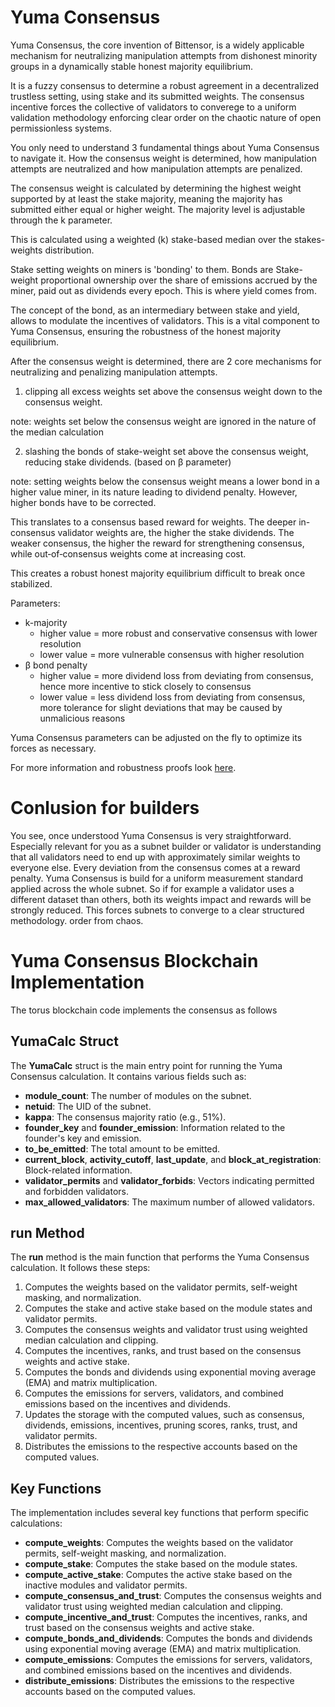 # Yuma Consensus

Yuma Consensus, the core invention of Bittensor, is a widely applicable mechanism for neutralizing manipulation attempts from dishonest minority groups in a dynamically stable honest majority equilibrium.

It is a fuzzy consensus to determine a robust agreement in a decentralized trustless setting, using stake and its submitted weights. The consensus incentive forces the collective of validators to converege to a uniform validation methodology enforcing clear order on the chaotic nature of open permissionless systems.

You only need to understand 3 fundamental things about Yuma Consensus to navigate it. How the consensus weight is determined, how manipulation attempts are neutralized and how manipulation attempts are penalized.

The consensus weight is calculated by determining the highest weight supported by at least the stake majority, meaning the majority has submitted either equal or higher weight. The majority level is adjustable through the k parameter.

This is calculated using a weighted (k) stake-based median over the stakes-weights distribution.

Stake setting weights on miners is 'bonding' to them. Bonds are Stake-weight proportional ownership over the share of emissions accrued by the miner, paid out as dividends every epoch. This is where yield comes from.

The concept of the bond, as an intermediary between stake and yield, allows to modulate the incentives of validators. This is a vital component to Yuma Consensus, ensuring the robustness of the honest majority equilibrium.

After the consensus weight is determined, there are 2 core mechanisms for neutralizing and penalizing manipulation attempts.

1. clipping all excess weights set above the consensus weight down to the consensus weight.

note: weights set below the consensus weight are ignored in the nature of the median calculation

2. slashing the bonds of stake-weight set above the consensus weight, reducing stake dividends. (based on β parameter)

note: setting weights below the consensus weight means a lower bond in a higher value miner, in its nature leading to dividend penalty. However, higher bonds have to be corrected.

This translates to a consensus based reward for weights. The deeper in-consensus validator weights are, the higher the stake dividends. The weaker consensus, the higher the reward for strengthening consensus, while out‐of‐consensus weights come at increasing cost.

This creates a robust honest majority equilibrium difficult to break once stabilized.

Parameters:

- k-majority
  - higher value = more robust and conservative consensus with lower resolution
  - lower value = more vulnerable consensus with higher resolution
- β bond penalty
  - higher value = more dividend loss from deviating from consensus, hence more incentive to stick closely to consensus
  - lower value = less dividend loss from deviating from consensus, more tolerance for slight deviations that may be caused by unmalicious reasons

Yuma Consensus parameters can be adjusted on the fly to optimize its forces as necessary.

For more information and robustness proofs look [here](https://github.com/opentensor/subtensor/blob/development/docs/consensus.md).

# Conlusion for builders

You see, once understood Yuma Consensus is very straightforward. Especially relevant for you as a subnet builder or validator is understanding that all validators need to end up with approximately similar weights to everyone else. Every deviation from the consensus comes at a reward penalty. Yuma Consensus is build for a uniform measurement standard applied across the whole subnet. So if for example a validator uses a different dataset than others, both its weights impact and rewards will be strongly reduced. This forces subnets to converge to a clear structured methodology. order from chaos.

# Yuma Consensus Blockchain Implementation

The torus blockchain code implements the consensus as follows

## **YumaCalc** Struct

The **YumaCalc** struct is the main entry point for running the Yuma Consensus calculation. It contains various fields such as:

- **module_count**: The number of modules on the subnet.
- **netuid**: The UID of the subnet.
- **kappa**: The consensus majority ratio (e.g., 51%).
- **founder_key** and **founder_emission**: Information related to the founder's key and emission.
- **to_be_emitted**: The total amount to be emitted.
- **current_block**, **activity_cutoff**, **last_update**, and **block_at_registration**: Block-related information.
- **validator_permits** and **validator_forbids**: Vectors indicating permitted and forbidden validators.
- **max_allowed_validators**: The maximum number of allowed validators.

## **run** Method

The **run** method is the main function that performs the Yuma Consensus calculation. It follows these steps:

1. Computes the weights based on the validator permits, self-weight masking, and normalization.
2. Computes the stake and active stake based on the module states and validator permits.
3. Computes the consensus weights and validator trust using weighted median calculation and clipping.
4. Computes the incentives, ranks, and trust based on the consensus weights and active stake.
5. Computes the bonds and dividends using exponential moving average (EMA) and matrix multiplication.
6. Computes the emissions for servers, validators, and combined emissions based on the incentives and dividends.
7. Updates the storage with the computed values, such as consensus, dividends, emissions, incentives, pruning scores, ranks, trust, and validator permits.
8. Distributes the emissions to the respective accounts based on the computed values.

## Key Functions

The implementation includes several key functions that perform specific calculations:

- **compute_weights**: Computes the weights based on the validator permits, self-weight masking, and normalization.
- **compute_stake**: Computes the stake based on the module states.
- **compute_active_stake**: Computes the active stake based on the inactive modules and validator permits.
- **compute_consensus_and_trust**: Computes the consensus weights and validator trust using weighted median calculation and clipping.
- **compute_incentive_and_trust**: Computes the incentives, ranks, and trust based on the consensus weights and active stake.
- **compute_bonds_and_dividends**: Computes the bonds and dividends using exponential moving average (EMA) and matrix multiplication.
- **compute_emissions**: Computes the emissions for servers, validators, and combined emissions based on the incentives and dividends.
- **distribute_emissions**: Distributes the emissions to the respective accounts based on the computed values.
